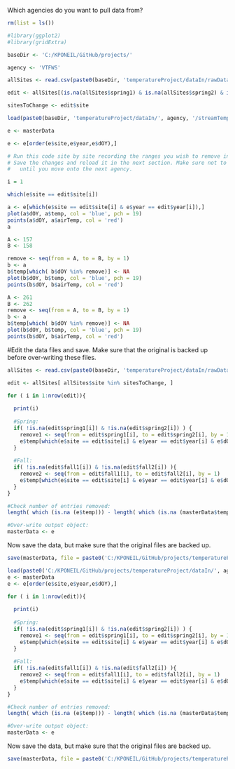 
Which agencies do you want to pull data from?
```r

rm(list = ls())

#library(ggplot2)
#library(gridExtra)

baseDir <- 'C:/KPONEIL/GitHub/projects/'

```

```r

agency <- 'VTFWS'

allSites <- read.csv(paste0(baseDir, 'temperatureProject/dataIn/rawDataErrorSites.csv'))

edit <- allSites[(is.na(allSites$spring1) & is.na(allSites$spring2) & is.na(allSites$fall1) & is.na(allSites$fall2) & allSites$agency == agency),]

sitesToChange <- edit$site

load(paste0(baseDir, 'temperatureProject/dataIn/', agency, '/streamTempData_', agency, '.RData'))  #masterData

e <- masterData

e <- e[order(e$site,e$year,e$dOY),]

```


```r
# Run this code site by site recording the ranges you wish to remove into the "rawDataErrorSites.csv" file.
# Save the changes and reload it in the next section. Make sure not to run code above and re-write "sitesToChange"
#   until you move onto the next agency.

i = 1

which(e$site == edit$site[i])

a <- e[which(e$site == edit$site[i] & e$year == edit$year[i]),]
plot(a$dOY, a$temp, col = 'blue', pch = 19)
points(a$dOY, a$airTemp, col = 'red')
a

A <- 157
B <- 158

remove <- seq(from = A, to = B, by = 1)
b <- a
b$temp[which( b$dOY %in% remove)] <- NA
plot(b$dOY, b$temp, col = 'blue', pch = 19)
points(b$dOY, b$airTemp, col = 'red')

A <- 261
B <- 262
remove <- seq(from = A, to = B, by = 1)
b <- a
b$temp[which( b$dOY %in% remove)] <- NA
plot(b$dOY, b$temp, col = 'blue', pch = 19)
points(b$dOY, b$airTemp, col = 'red')

```


#Edit the data files and save. Make sure that the original is backed up before over-writing these files.


```r

allSites <- read.csv(paste0(baseDir, 'temperatureProject/dataIn/rawDataErrorSites.csv'))

edit <- allSites[ allSites$site %in% sitesToChange, ]

for ( i in 1:nrow(edit)){
  
  print(i)
  
  #Spring:
  if( !is.na(edit$spring1[i]) & !is.na(edit$spring2[i]) ) {
    remove1 <- seq(from = edit$spring1[i], to = edit$spring2[i], by = 1)
    e$temp[which(e$site == edit$site[i] & e$year == edit$year[i] & e$dOY %in% remove1)] <- NA
  }
  
  #Fall:
  if( !is.na(edit$fall1[i]) & !is.na(edit$fall2[i]) ){
    remove2 <- seq(from = edit$fall1[i], to = edit$fall2[i], by = 1)
    e$temp[which(e$site == edit$site[i] & e$year == edit$year[i] & e$dOY %in% remove2)] <- NA
  }
}

#Check number of entries removed:
length( which (is.na (e$temp))) - length( which (is.na (masterData$temp)))

#Over-write output object:
masterData <- e

```

Now save the data, but make sure that the original files are backed up.
```r

save(masterData, file = paste0('C:/KPONEIL/GitHub/projects/temperatureProject/dataIn/', agency, '/streamTempData_', agency, '.RData'))

```




```r

load(paste0('C:/KPONEIL/GitHub/projects/temperatureProject/dataIn/', agency, '/streamTempSitesObservedClimateData_', agency, '.RData')) 
e <- masterData
e <- e[order(e$site,e$year,e$dOY),]

for ( i in 1:nrow(edit)){
  
  print(i)
  
  #Spring:
  if( !is.na(edit$spring1[i]) & !is.na(edit$spring2[i]) ) {
    remove1 <- seq(from = edit$spring1[i], to = edit$spring2[i], by = 1)
    e$temp[which(e$site == edit$site[i] & e$year == edit$year[i] & e$dOY %in% remove1)] <- NA
  }
  
  #Fall:
  if( !is.na(edit$fall1[i]) & !is.na(edit$fall2[i]) ){
    remove2 <- seq(from = edit$fall1[i], to = edit$fall2[i], by = 1)
    e$temp[which(e$site == edit$site[i] & e$year == edit$year[i] & e$dOY %in% remove2)] <- NA
  }
}

#Check number of entries removed:
length( which (is.na (e$temp))) - length( which (is.na (masterData$temp)))

#Over-write output object:
masterData <- e

```

Now save the data, but make sure that the original files are backed up.
```r

save(masterData, file = paste0('C:/KPONEIL/GitHub/projects/temperatureProject/dataIn/', agency, '/streamTempSitesObservedClimateData_', agency, '.RData'))

```



